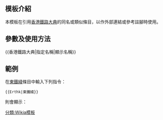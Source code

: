 <includeonly><!-- 在這裡加入模板的保護標識 --></includeonly><noinclude>{{Documentation subpage}}</noinclude>
<!-- 在本行下編輯模板說明 -->
== 模板介紹 ==
本模板在引用[[香港鐵路大典]]的同名或類似條目，以作外部連結或參考註腳時使用。

== 參數及使用方法 ==
<nowiki>{{香港鐵路大典|指定名稱|顯示名稱}}</nowiki>

== 範例 ==
在[[東鐵綫]]條目中輸入下列指令：

 <nowiki>{{Erthk|東鐵綫}}</nowiki>

則會顯示：{{Erthk|東鐵綫}}

<includeonly>
[[分類:Wikia模板]]
</includeonly>